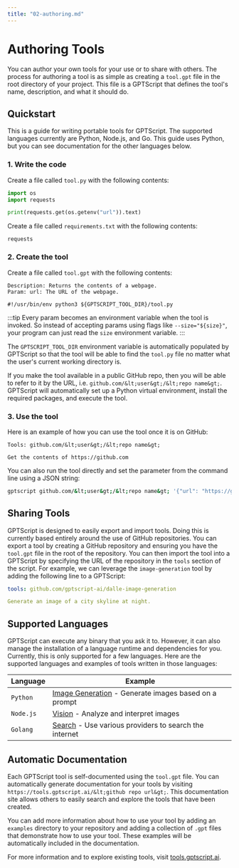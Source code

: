 ```yaml
---
title: "02-authoring.md"
---
```


# Authoring Tools

You can author your own tools for your use or to share with others.
The process for authoring a tool is as simple as creating a `tool.gpt` file in the root directory of your project.
This file is a GPTScript that defines the tool's name, description, and what it should do.

## Quickstart

This is a guide for writing portable tools for GPTScript. The supported languages currently are Python, Node.js, and Go.
This guide uses Python, but you can see documentation for the other languages below.

### 1. Write the code

Create a file called `tool.py` with the following contents:

```python
import os
import requests

print(requests.get(os.getenv("url")).text)
```

Create a file called `requirements.txt` with the following contents:

```
requests
```

### 2. Create the tool

Create a file called `tool.gpt` with the following contents:

```
Description: Returns the contents of a webpage.
Param: url: The URL of the webpage.

#!/usr/bin/env python3 ${GPTSCRIPT_TOOL_DIR}/tool.py
```

:::tip
Every param becomes an environment variable when the tool is invoked. So instead of accepting params using flags like `--size="${size}"`, your program can just read the `size` environment variable.
:::

The `GPTSCRIPT_TOOL_DIR` environment variable is automatically populated by GPTScript so that the tool
will be able to find the `tool.py` file no matter what the user's current working directory is.

If you make the tool available in a public GitHub repo, then you will be able to refer to it by
the URL, i.e. `github.com/&lt;user&gt;/&lt;repo name&gt;`. GPTScript will automatically set up a Python virtual
environment, install the required packages, and execute the tool.

### 3. Use the tool

Here is an example of how you can use the tool once it is on GitHub:

```
Tools: github.com/&lt;user&gt;/&lt;repo name&gt;

Get the contents of https://github.com
```

You can also run the tool directly and set the parameter from the command line using a JSON string:

```bash
gptscript github.com/&lt;user&gt;/&lt;repo name&gt; '{"url": "https://github.com"}'
```

## Sharing Tools

GPTScript is designed to easily export and import tools.
Doing this is currently based entirely around the use of GitHub repositories.
You can export a tool by creating a GitHub repository and ensuring you have the `tool.gpt` file in the root of the repository.
You can then import the tool into a GPTScript by specifying the URL of the repository in the `tools` section of the script.
For example, we can leverage the `image-generation` tool by adding the following line to a GPTScript:

```yaml
tools: github.com/gptscript-ai/dalle-image-generation

Generate an image of a city skyline at night.
```

## Supported Languages

GPTScript can execute any binary that you ask it to.
However, it can also manage the installation of a language runtime and dependencies for you.
Currently, this is only supported for a few languages.
Here are the supported languages and examples of tools written in those languages:

| Language  | Example                                                                                                        |
|-----------|----------------------------------------------------------------------------------------------------------------|
| `Python`  | [Image Generation](https://github.com/gptscript-ai/dalle-image-generation) - Generate images based on a prompt |
| `Node.js` | [Vision](https://github.com/gptscript-ai/gpt4-v-vision) - Analyze and interpret images                         |
| `Golang`  | [Search](https://github.com/gptscript-ai/search) - Use various providers to search the internet                |


## Automatic Documentation

Each GPTScript tool is self-documented using the `tool.gpt` file.
You can automatically generate documentation for your tools by visiting `https://tools.gptscript.ai/&lt;github repo url&gt;`.
This documentation site allows others to easily search and explore the tools that have been created. 

You can add more information about how to use your tool by adding an `examples` directory to your repository and adding a collection of `.gpt` files that demonstrate how to use your tool.
These examples will be automatically included in the documentation.

For more information and to explore existing tools, visit [tools.gptscript.ai](https://tools.gptscript.ai).

